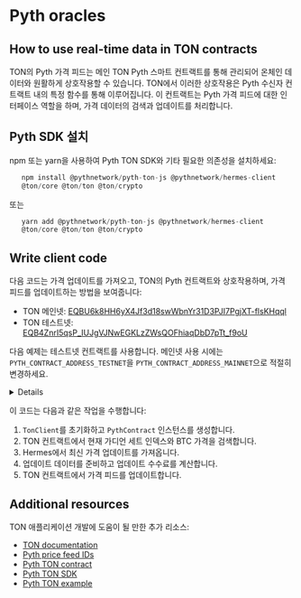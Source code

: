 

# Pyth oracles

## How to use real-time data in TON contracts

TON의 Pyth 가격 피드는 메인 TON Pyth 스마트 컨트랙트를 통해 관리되어 온체인 데이터와 원활하게 상호작용할 수 있습니다. TON에서 이러한 상호작용은 Pyth 수신자 컨트랙트 내의 특정 함수를 통해 이루어집니다. 이 컨트랙트는 Pyth 가격 피드에 대한 인터페이스 역할을 하며, 가격 데이터의 검색과 업데이트를 처리합니다.

## Pyth SDK 설치

npm 또는 yarn을 사용하여 Pyth TON SDK와 기타 필요한 의존성을 설치하세요:

```ts
   npm install @pythnetwork/pyth-ton-js @pythnetwork/hermes-client
   @ton/core @ton/ton @ton/crypto
```

또는

```ts
   yarn add @pythnetwork/pyth-ton-js @pythnetwork/hermes-client
   @ton/core @ton/ton @ton/crypto
```

## Write client code

다음 코드는 가격 업데이트를 가져오고, TON의 Pyth 컨트랙트와 상호작용하며, 가격 피드를 업데이트하는 방법을 보여줍니다:

- TON 메인넷: [EQBU6k8HH6yX4Jf3d18swWbnYr31D3PJI7PgjXT-flsKHqql](https://docs.pyth.network/price-feeds/contract-addresses/ton)
- TON 테스트넷: [EQB4ZnrI5qsP_IUJgVJNwEGKLzZWsQOFhiaqDbD7pTt_f9oU](https://docs.pyth.network/price-feeds/contract-addresses/ton)

다음 예제는 테스트넷 컨트랙트를 사용합니다. 메인넷 사용 시에는 `PYTH_CONTRACT_ADDRESS_TESTNET`을 `PYTH_CONTRACT_ADDRESS_MAINNET`으로 적절히 변경하세요.

<details>
```ts
import { TonClient, Address, WalletContractV4 } from "@ton/ton";
import { toNano } from "@ton/core";
import { mnemonicToPrivateKey } from "@ton/crypto";
import { HermesClient } from "@pythnetwork/hermes-client";
import {
  PythContract,
  PYTH_CONTRACT_ADDRESS_TESTNET,
  calculateUpdatePriceFeedsFee,
} from "@pythnetwork/pyth-ton-js";
const BTC_PRICE_FEED_ID =
  "0xe62df6c8b4a85fe1a67db44dc12de5db330f7ac66b72dc658afedf0f4a415b43";
async function main() {
  // Initialize TonClient
  const client = new TonClient({
    endpoint: "https://testnet.toncenter.com/api/v2/jsonRPC",
    apiKey: "your-api-key-here", // Optional
  });
  // Create PythContract instance
  const contractAddress = Address.parse(PYTH_CONTRACT_ADDRESS_TESTNET);
  const contract = client.open(PythContract.createFromAddress(contractAddress));
  // Get current guardian set index
  const guardianSetIndex = await contract.getCurrentGuardianSetIndex();
  console.log("Guardian Set Index:", guardianSetIndex);
  // Get BTC price from TON contract
  const price = await contract.getPriceUnsafe(BTC_PRICE_FEED_ID);
  console.log("BTC Price from TON contract:", price);
  // Fetch latest price updates from Hermes
  const hermesEndpoint = "https://hermes.pyth.network";
  const hermesClient = new HermesClient(hermesEndpoint);
  const priceIds = [BTC_PRICE_FEED_ID];
  const latestPriceUpdates = await hermesClient.getLatestPriceUpdates(
    priceIds,
    { encoding: "hex" }
  );
  console.log("Hermes BTC price:", latestPriceUpdates.parsed?.[0].price);
  // Prepare update data
  const updateData = Buffer.from(latestPriceUpdates.binary.data[0], "hex");
  console.log("Update data:", updateData);
  // Get update fee
  const updateFee = await contract.getUpdateFee(updateData);
  console.log("Update fee:", updateFee);
  const totalFee =
    calculateUpdatePriceFeedsFee(BigInt(updateFee)) + BigInt(updateFee);
  // Update price feeds
  const mnemonic = "your mnemonic here";
  const key = await mnemonicToPrivateKey(mnemonic.split(" "));
  const wallet = WalletContractV4.create({
    publicKey: key.publicKey,
    workchain: 0,
  });
  const provider = client.open(wallet);
  await contract.sendUpdatePriceFeeds(
    provider.sender(key.secretKey),
    updateData,
    totalFee
  );
  console.log("Price feeds updated successfully.");
}
main().catch(console.error);
```
</details>

이 코드는 다음과 같은 작업을 수행합니다:

1. `TonClient`를 초기화하고 `PythContract` 인스턴스를 생성합니다.
2. TON 컨트랙트에서 현재 가디언 세트 인덱스와 BTC 가격을 검색합니다.
3. Hermes에서 최신 가격 업데이트를 가져옵니다.
4. 업데이트 데이터를 준비하고 업데이트 수수료를 계산합니다.
5. TON 컨트랙트에서 가격 피드를 업데이트합니다.

## Additional resources

TON 애플리케이션 개발에 도움이 될 만한 추가 리소스:

- [TON documentation](https://ton.org/docs/)
- [Pyth price feed IDs](https://pyth.network/developers/price-feed-ids)
- [Pyth TON contract](https://github.com/pyth-network/pyth-crosschain/tree/main/target_chains/ton/contracts)
- [Pyth TON SDK](https://github.com/pyth-network/pyth-crosschain/tree/main/target_chains/ton/sdk)
- [Pyth TON example](https://github.com/pyth-network/pyth-examples/tree/main/price_feeds/ton/sdk_js_usage)

<Feedback />
